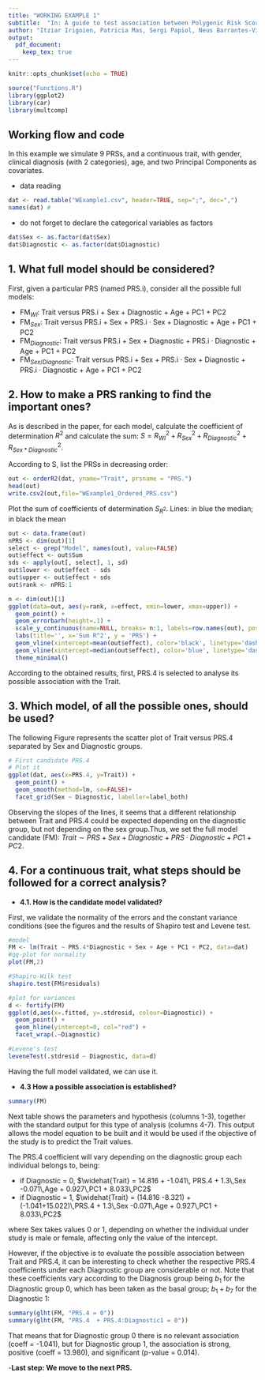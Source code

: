 ```yaml
---
title: "WORKING EXAMPLE 1"
subtitle:  "In: A guide to test association between Polygenic Risk Scores and psychological and psychiatric traits: practical examples"
author: "Itziar Irigoien, Patricia Mas, Sergi Papiol, Neus Barrantes-Vidal, Araceli Rosa, and Concepción Arenas"
output:
  pdf_document:
    keep_tex: true
---
```



```r
knitr::opts_chunk$set(echo = TRUE)
```

```r
source("Functions.R")
library(ggplot2)
library(car)
library(multcomp)
```

## Working flow and code

In this example we simulate 9 PRSs, and a continuous trait, with gender, clinical diagnosis (with 2 categories), age, and two Principal Components as covariates.

- data reading
```r
dat <- read.table("WExample1.csv", header=TRUE, sep=";", dec=",")
names(dat) #
```

\bigskip

- do not forget to declare the categorical variables as factors

```r
dat$Sex <- as.factor(dat$Sex)
dat$Diagnostic <- as.factor(dat$Diagnostic)
```

## 1.	What full model should be considered?

First, given a particular PRS (named PRS.i), consider all the possible full models:

- FM$_{WI}$: Trait versus PRS.i + Sex + Diagnostic + Age + PC1 + PC2
- FM$_{Sex}$: Trait versus PRS.i + Sex + PRS.i · Sex + Diagnostic + Age + PC1 + PC2
- FM$_{Diagnostic}$: Trait versus PRS.i + Sex + Diagnostic +    PRS.i  · Diagnostic + Age + PC1 + PC2
- FM$_{Sex/Diagnostic}$: Trait versus PRS.i + Sex + PRS.i · Sex + Diagnostic + PRS.i · Diagnostic + Age + PC1 + PC2

## 2. How to make a PRS ranking to find the important ones?

As is described in the paper, for each model, calculate the coefficient of determination $R^2$ and calculate the sum: $S =  R^2_{WI} +  R^2_{Sex} +  R^2_{Diagnostic} +  R^2_{Sex*Diagnostic}$. 

According to S, list the PRSs in decreasing order:
```r
out <- orderR2(dat, yname="Trait", prsname = "PRS.")
head(out)
write.csv2(out,file="WExample1_Ordered_PRS.csv")
```

\bigskip

Plot the sum of coefficients of determination $S_{R^2}$. Lines: in blue the median; in black the mean
```r
out <- data.frame(out) 
nPRS <- dim(out)[1]
select <- grep("Model", names(out), value=FALSE)
out$effect <- out$Sum
sds <- apply(out[, select], 1, sd)
out$lower <- out$effect - sds
out$upper <- out$effect + sds
out$rank <- nPRS:1

n <- dim(out)[1]
ggplot(data=out, aes(y=rank, x=effect, xmin=lower, xmax=upper)) +
  geom_point() +
  geom_errorbarh(height=.1) +
  scale_y_continuous(name=NULL, breaks= n:1, labels=row.names(out), position="right") +
  labs(title='', x='Sum R^2', y = 'PRS') +
  geom_vline(xintercept=mean(out$effect), color='black', linetype='dashed') +
  geom_vline(xintercept=median(out$effect), color='blue', linetype='dashed') +
  theme_minimal()

```


According to the obtained results, first, PRS.4 is selected to analyse its possible association with the Trait.

## 3. Which model, of all the possible ones, should be used?

The following Figure represents the scatter plot of Trait versus PRS.4 separated by Sex and Diagnostic groups.
```r
# First candidate PRS.4
# Plot it
ggplot(dat, aes(x=PRS.4, y=Trait)) +
  geom_point() +
  geom_smooth(method=lm, se=FALSE)+
  facet_grid(Sex ~ Diagnostic, labeller=label_both)
```

Observing the slopes of the lines, it seems that a different relationship between Trait and PRS.4 could be expected depending on the diagnostic group, but not depending on the sex group.Thus, we set the full model candidate (FM): $Trait \sim PRS + Sex + Diagnostic + PRS\cdot Diagnostic + PC1 +PC2$.

## 4.	For a continuous trait, what steps should be followed for a correct analysis?

- **4.1.  How is the candidate model validated?**

First, we validate the normality of the errors and the constant variance conditions (see the figures and the results of Shapiro test and Levene test.
```r
#model
FM <- lm(Trait ~ PRS.4*Diagnostic + Sex + Age + PC1 + PC2, data=dat)
#qq-plot for normality 
plot(FM,2)   
```

```r
#Shapiro-Wilk test
shapiro.test(FM$residuals)
```

```r
#plot for variances
d <- fortify(FM)
ggplot(d,aes(x=.fitted, y=.stdresid, colour=Diagnostic)) + 
  geom_point() + 
  geom_hline(yintercept=0, col="red") +
  facet_wrap(.~Diagnostic)
```

```r
#Levene's test
leveneTest(.stdresid ~ Diagnostic, data=d)
```

\bigskip

Having the full model validated, we can use it.

- **4.3	 How a possible association is established?**
```r
summary(FM)
```

Next table shows the parameters and hypothesis (columns 1-3), together with the standard output for this type of analysis (columns 4-7). This output allows the model equation to be built and it would be used if the objective of the study is to predict the Trait values.
```{=latex}
\begin{table}[h!]
\centering
\begin{tabular}{l|ccrrrr}
\hline
              &  Parameter & Null Hypothesis & Estimate & Std. Error & t value & $p$-value\\
\hline
Intercept & $b_0$ &  $b_0=0$ & 14.816 & 2.806 &  5.280 & 1.28e-06\\
PRS.4 & $b_1$ &  $b_1=0$ & -1.041 & 3.710 & -0.280 &  0.780\\
Diagnostic1 & $b_2$ &  $b_2=0$ & -8.321 & 3.622 & -2.298 &  0.025\\
Sex1 & $b_3$ &  $b_3=0$ & 1.300 & 0.839 &  1.548 &  0.126\\
Age & $b_4$ &  $b_4=0$ & -0.071 & 0.086 & -0.819 &  0.416\\
PC1 & $b_5$ &  $b_5=0$ & 0.927 & 6.455 &  0.144 &  0.886\\ 
PC2 & $b_6$ &  $b_6=0$ & 8.033 & 6.230 &  1.289 &  0.201\\
PRS.4:Diagnostic1 & $b_7$ &  $b_7=0$ & 15.026 & 6.690 &  2.246 &  0.028\\
 \hline
\end{tabular}
\caption{\label{tab:Table2}: Working example 1. Parameters, null hypothesis, estimates, standard errors, $t$ statistics, and $p$-values for the regression coefficients in the FM$_{Diagnostic}$.}
\end{table}
```

\bigskip

The PRS.4 coefficient will vary depending on the diagnostic group each individual belongs to, being:

  + if Diagnostic = 0, $\widehat{Trait} = 14.816 + -1.041\, PRS.4 + 1.3\,Sex -0.071\,Age + 0.927\,PC1 + 8.033\,PC2$ 
  + if Diagnostic = 1, $\widehat{Trait} = (14.816 -8.321) + (-1.041+15.022)\,PRS.4 + 1.3\,Sex -0.071\,Age + 0.927\,PC1 + 8.033\,PC2$ 

where Sex takes values 0 or 1, depending on whether the individual under study is male or female, affecting only the value of the intercept.

However, if the objective is to evaluate the possible association between Trait and PRS.4, it can be interesting to check whether the respective PRS.4 coefficients under each Diagnostic group are considerable or not. Note that these coefficients vary according to the Diagnosis group being $b_1$ for the Diagnostic group 0, which has been taken as the basal group; $b_1 + b_7$ for the Diagnostic 1:
```r
summary(glht(FM, "PRS.4 = 0"))
summary(glht(FM, "PRS.4  + PRS.4:Diagnostic1 = 0"))
```

That means that for Diagnostic group 0 there is no relevant association (coeff = -1.041), but for Diagnostic group 1, the association is strong, positive (coeff = 13.980), and significant (p-value = 0.014).


-**Last step: We move to the next PRS.**

